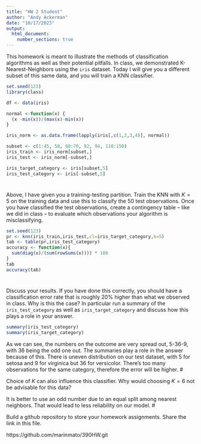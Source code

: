 ```yaml
---
title: "HW 2 Student"
author: "Andy Ackerman"
date: "10/17/2023"
output: 
  html_document:
    number_sections: true
---
```


This homework is meant to illustrate the methods of classification algorithms as well as their potential pitfalls.  In class, we demonstrated K-Nearest-Neighbors using the `iris` dataset.  Today I will give you a different subset of this same data, and you will train a KNN classifier.  

```r
set.seed(123)
library(class)

df <- data(iris) 

normal <-function(x) {
  (x -min(x))/(max(x)-min(x))   
}

iris_norm <- as.data.frame(lapply(iris[,c(1,2,3,4)], normal))

subset <- c(1:45, 58, 60:70, 82, 94, 110:150)
iris_train <- iris_norm[subset,] 
iris_test <- iris_norm[-subset,] 

iris_target_category <- iris[subset,5]
iris_test_category <- iris[-subset,5]


```

#
Above, I have given you a training-testing partition.  Train the KNN with $K = 5$ on the training data and use this to classify the 50 test observations.  Once you have classified the test observations, create a contingency table -- like we did in class -- to evaluate which observations your algorithm is misclassifying.   

```r
set.seed(123)
pr <- knn(iris_train,iris_test,cl=iris_target_category,k=5)
tab <- table(pr,iris_test_category)
accuracy <- function(x){
  sum(diag(x)/(sum(rowSums(x)))) * 100
}
tab
accuracy(tab)

```
#

Discuss your results.  If you have done this correctly, you should have a classification error rate that is roughly 20% higher than what we observed in class.  Why is this the case? In particular run a summary of the `iris_test_category` as well as `iris_target_category` and discuss how this plays a role in your answer.  

```r
summary(iris_test_category)
summary(iris_target_category)
```
As we can see, the numbers on the outcome are very spread out, 5-36-9, with 36 being the odd one out. The summaries play a role in the answer because of this. There is uneven distribution on our test dataset, with 5 for setosa and 9 for virginica but 36 for versicolor. There's too many observations for the same category, therefore the error will be higher.
#

Choice of $K$ can also influence this classifier.  Why would choosing $K = 6$ not be advisable for this data? 

It is better to use an odd number due to an equal split among nearest neighbors. That would lead to less reliability on our model.
#

Build a github repository to store your homework assignments.  Share the link in this file.  

https://github.com/marinmato/390HW.git 
